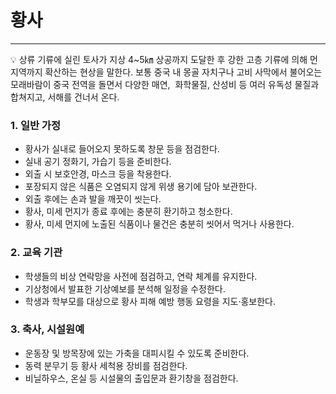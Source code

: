 
# 황사

---

<aside>
💡 상류 기류에 실린 토사가 지상 4~5㎞ 상공까지 도달한 후 강한 고층 기류에 의해 먼 지역까지 확산하는 현상을 말한다. 보통 중국 내 몽골 자치구나 고비 사막에서 불어오는 모래바람이 중국 전역을 돌면서 다양한 매연, 
화학물질, 산성비 등 여러 유독성 물질과 합쳐지고, 서해를 건너서 온다.

</aside>

### 1. 일반 가정

- 황사가 실내로 들어오지 못하도록 창문 등을 점검한다.
- 실내 공기 정화기, 가습기 등을 준비한다.
- 외출 시 보호안경, 마스크 등을 착용한다.
- 포장되지 않은 식품은 오염되지 않게 위생 용기에 담아 보관한다.
- 외출 후에는 손과 발을 깨끗이 씻는다.
- 황사, 미세 먼지가 종료 후에는 충분히 환기하고 청소한다.
- 황사, 미세 먼지에 노출된 식품이나 물건은 충분히 씻어서 먹거나 사용한다.

### 2. 교육 기관

- 학생들의 비상 연락망을 사전에 점검하고, 연락 체계를 유지한다.
- 기상청에서 발표한 기상예보를 분석해 일정을 수정한다.
- 학생과 학부모를 대상으로 황사 피해 예방 행동 요령을 지도·홍보한다.

### 3. 축사, 시설원예

- 운동장 및 방목장에 있는 가축을 대피시킬 수 있도록 준비한다.
- 동력 분무기 등 황사 세척용 장비를 점검한다.
- 비닐하우스, 온실 등 시설물의 출입문과 환기창을 점검한다.

